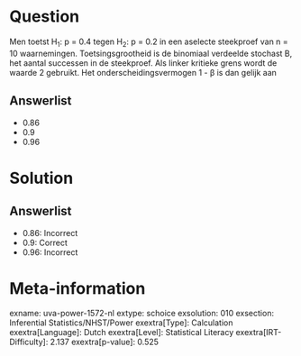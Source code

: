 Question
========

Men toetst H~1~: p = 0.4 tegen H~2~: p = 0.2 in een aselecte steekproef
van n = 10 waarnemingen. Toetsingsgrootheid is de binomiaal verdeelde
stochast B, het aantal successen in de steekproef. Als linker kritieke
grens wordt de waarde 2 gebruikt. Het onderscheidingsvermogen 1 - β is
dan gelijk aan

Answerlist
----------

* 0.86
* 0.9
* 0.96

Solution
========

Answerlist
----------

* 0.86: Incorrect
* 0.9: Correct
* 0.96: Incorrect

Meta-information
================
exname: uva-power-1572-nl
extype: schoice
exsolution: 010
exsection: Inferential Statistics/NHST/Power
exextra[Type]: Calculation
exextra[Language]: Dutch
exextra[Level]: Statistical Literacy
exextra[IRT-Difficulty]: 2.137
exextra[p-value]: 0.525
